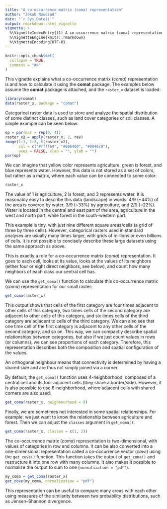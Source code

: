```yaml
---
title: "A co-occurrence matrix (coma) representation"
author: "Jakub Nowosad"
date: "`r Sys.Date()`"
output: rmarkdown::html_vignette
vignette: >
  %\VignetteIndexEntry{(1) A co-occurrence matrix (coma) representation}
  %\VignetteEngine{knitr::rmarkdown}
  %\VignetteEncoding{UTF-8}
---
```


```r
knitr::opts_chunk$set(
  collapse = TRUE,
  comment = "#>"
)
```

This vignette explains what a co-occurrence matrix (*coma*) representation is and how to calculate it using the **comat** package. 
The examples below assume the **comat** package is attached, and the `raster_x` dataset is loaded:

```r
library(comat)
data(raster_x, package = "comat")
```

Categorical raster data is used to store and analyze the spatial distribution of some distinct classes, such as land cover categories or soil classes.
A simple example can be seen below:

```r
op = par(mar = rep(0, 4))
raster_x2 = apply(raster_x, 2, rev)
image(1:3, 1:3, t(raster_x2),
      col = c("#ffff64", "#006400", "#0046c8"),
      axes = FALSE, xlab = "", ylab = "")
par(op)
```

We can imagine that yellow color represents agriculture, green is forest, and blue represents water. 
However, this data is not stored as a set of colors, but rather as a matrix, where each value can be connected to some color:

```r
raster_x
```

The value of 1 is agriculture, 2 is forest, and 3 represents water.
It is reasonably easy to describe this data (landscape) in words: 4/9 (~44%) of the area is covered by water, 3/9 (~33%) by agriculture, and 2/9 (~22%). 
Water is located in the central and east part of the area, agriculture in the west and north part, while forest in the south-western part.

This example is tiny, with just nine different square areas/cells (a grid of three by three cells). 
However, categorical rasters used in standard analyses are usually many times larger, with grids of millions or even billions of cells.
It is not possible to concisely describe these large datasets using the same approach as above. 

This is exactly a role for a co-occurrence matrix (*coma*) representation.
It goes to each cell, looks at its value, looks at the values of its neighbors (either four or eight direct neighbors, see below), and count how many neighbors of each class our central cell has.

We can use the `get_coma()` function to calculate this co-occurrence matrix (*coma*) representation for our small raster:

```r
get_coma(raster_x)
```

This output shows that cells of the first category are four times adjacent to other cells of this category, two times cells of the second category are adjacent to other cells of this category, and six times cells of the third category are adjacent to cells of the third category.
We can also see that one time cell of the first category is adjacent to any other cells of the second category, and so on. 
This way, we can compactly describe spatial relationships between categories, but also if we just count values in rows (or columns), we can see proportions of each category.
Therefore, this representation describes both the composition and spatial configuration of the values.

An orthogonal neighbour means that connectivity is determined by having
a shared side and are thus not simply joined via a corner.

By default, the `get_coma()` function uses 4-neighborhood, composed of a central cell and its four adjacent cells (they share a border/side).
However, it is also possible to use 8-neighborhood, where adjacent cells with shared corners are also used:

```r
get_coma(raster_x, neighbourhood = 8)
```

Finally, we are sometimes not interested in some spatial relationships.
For example, we just want to know the relationship between agriculture and forest. 
Then we can adjust the `classes` argument in `get_coma()`:

```r
get_coma(raster_x, classes = c(1, 2))
```

The co-occurrence matrix (*coma*) representation is two-dimensional, with values of categories in row and columns.
It can be also converted into a one-dimensional representation called a co-occurrence vector (*cove*) using the `get_cove()` function. 
This function takes the output of `get_coma()` and restructure it into one row with many columns. 
It also makes it possible to normalize the output to sum to one (`normalization = "pdf"`).

```r
my_coma = get_coma(raster_x)
get_cove(my_coma, normalization = "pdf")
```

This representation can be useful to compare many areas with each other using measures of the similarity between two probability distributions, such as Jensen–Shannon divergence.

<!-- To learn more about the co-occurrence matrix (*coma*) representation, you can read two blog posts: [Pattern-based Spatial Analysis - core ideas](https://nowosad.github.io/post/pattern-based-spatial-analysis-core-ideas/) and [Information theory provides a consistent framework for the analysis of spatial patterns](https://nowosad.github.io/post/ent-bp1/). -->
